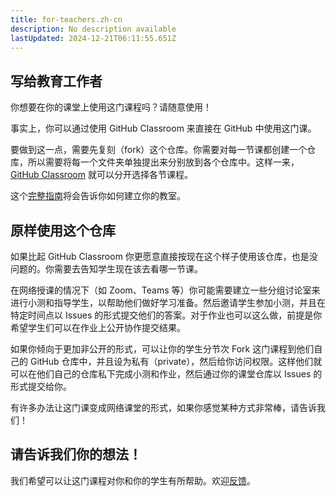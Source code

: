 ```yaml
---
title: for-teachers.zh-cn
description: No description available
lastUpdated: 2024-12-21T06:11:55.651Z
---
```


## 写给教育工作者

你想要在你的课堂上使用这门课程吗？请随意使用！

事实上，你可以通过使用 GitHub Classroom 来直接在 GitHub 中使用这门课。

要做到这一点，需要先复刻（fork）这个仓库。你需要对每一节课都创建一个仓库，所以需要将每一个文件夹单独提出来分别放到各个仓库中。这样一来，[GitHub Classroom](https://classroom.github.com/classrooms) 就可以分开选择各节课程。

这个[完整指南](https://github.blog/2020-03-18-set-up-your-digital-classroom-with-github-classroom/)将会告诉你如何建立你的教室。

## 原样使用这个仓库

如果比起 GitHub Classroom 你更愿意直接按现在这个样子使用该仓库，也是没问题的。你需要去告知学生现在该去看哪一节课。

在网络授课的情况下（如 Zoom、Teams 等）你可能需要建立一些分组讨论室来进行小测和指导学生，以帮助他们做好学习准备。然后邀请学生参加小测，并且在特定时间点以 Issues 的形式提交他们的答案。对于作业也可以这么做，前提是你希望学生们可以在作业上公开协作提交结果。

如果你倾向于更加非公开的形式，可以让你的学生分节次 Fork 这门课程到他们自己的 GitHub 仓库中，并且设为私有（private），然后给你访问权限。这样他们就可以在他们自己的仓库私下完成小测和作业，然后通过你的课堂仓库以 Issues 的形式提交给你。

有许多办法让这门课变成网络课堂的形式，如果你感觉某种方式非常棒，请告诉我们！

## 请告诉我们你的想法！

我们希望可以让这门课程对你和你的学生有所帮助。欢迎[反馈](https://github.com/microsoft/Web-Dev-For-Beginners/discussions/categories/teacher-corner)。

